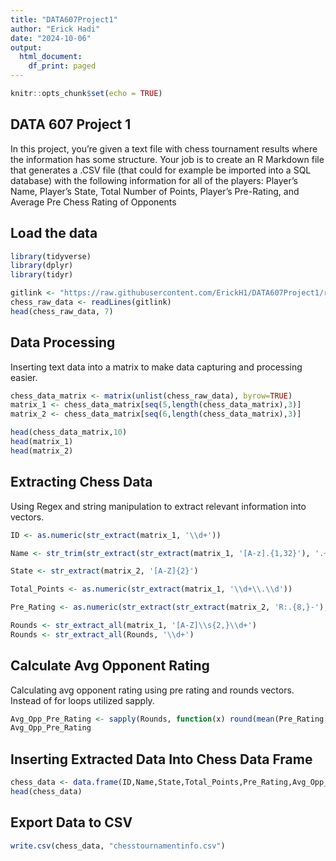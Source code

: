 ```yaml
---
title: "DATA607Project1"
author: "Erick Hadi"
date: "2024-10-06"
output:
  html_document:
    df_print: paged
---
```


```r
knitr::opts_chunk$set(echo = TRUE)
```

## DATA 607 Project 1 

In this project, you’re given a text file with chess tournament results where the information has some structure. Your
job is to create an R Markdown file that generates a .CSV file (that could for example be imported into a SQL database)
with the following information for all of the players:
Player’s Name, Player’s State, Total Number of Points, Player’s Pre-Rating, and Average Pre Chess Rating of Opponents

## Load the data
```r
library(tidyverse)
library(dplyr)
library(tidyr)
```

```r
gitlink <- "https://raw.githubusercontent.com/ErickH1/DATA607Project1/refs/heads/main/tournamentinfo.txt"
chess_raw_data <- readLines(gitlink)
head(chess_raw_data, 7)
```
## Data Processing 
Inserting text data into a matrix to make data capturing and processing easier.
```r
chess_data_matrix <- matrix(unlist(chess_raw_data), byrow=TRUE)
matrix_1 <- chess_data_matrix[seq(5,length(chess_data_matrix),3)]
matrix_2 <- chess_data_matrix[seq(6,length(chess_data_matrix),3)]

head(chess_data_matrix,10)
head(matrix_1)
head(matrix_2)
```
## Extracting Chess Data
Using Regex and string manipulation to extract relevant information into vectors.
```r
ID <- as.numeric(str_extract(matrix_1, '\\d+'))

Name <- str_trim(str_extract(str_extract(matrix_1, '[A-z].{1,32}'), '.+\\s{2,}'))

State <- str_extract(matrix_2, '[A-Z]{2}') 

Total_Points <- as.numeric(str_extract(matrix_1, '\\d+\\.\\d'))

Pre_Rating <- as.numeric(str_extract(str_extract(matrix_2, 'R:.{8,}-'), '\\d{1,4}'))

Rounds <- str_extract_all(matrix_1, '[A-Z]\\s{2,}\\d+')
Rounds <- str_extract_all(Rounds, '\\d+')
```
## Calculate Avg Opponent Rating
Calculating avg opponent rating using pre rating and rounds vectors. Instead of for loops utilized sapply.
```r
Avg_Opp_Pre_Rating <- sapply(Rounds, function(x) round(mean(Pre_Rating[as.numeric(x)]), 0))
Avg_Opp_Pre_Rating
```
## Inserting Extracted Data Into Chess Data Frame
```r
chess_data <- data.frame(ID,Name,State,Total_Points,Pre_Rating,Avg_Opp_Pre_Rating)
head(chess_data)
```

## Export Data to CSV 
```r
write.csv(chess_data, "chesstournamentinfo.csv")
```